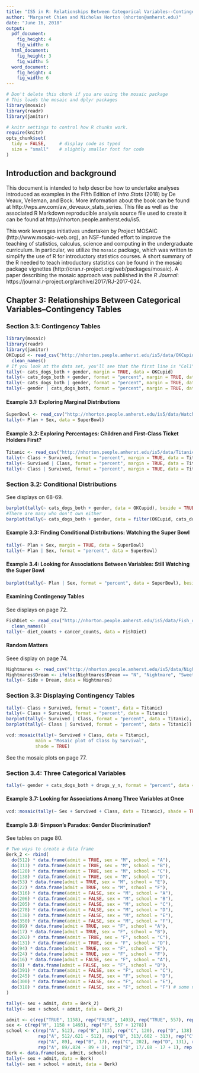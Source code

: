```yaml
---
title: "IS5 in R: Relationships Between Categorical Variables--Contingency Tables (Chapter 3)"
author: "Margaret Chien and Nicholas Horton (nhorton@amherst.edu)"
date: "June 16, 2018"
output: 
  pdf_document:
    fig_height: 4
    fig_width: 6
  html_document:
    fig_height: 3
    fig_width: 5
  word_document:
    fig_height: 4
    fig_width: 6
---
```



```r
# Don't delete this chunk if you are using the mosaic package
# This loads the mosaic and dplyr packages
library(mosaic)
library(readr)
library(janitor)
```

```r
# knitr settings to control how R chunks work.
require(knitr)
opts_chunk$set(
  tidy = FALSE,     # display code as typed
  size = "small"    # slightly smaller font for code
)
```

## Introduction and background 

This document is intended to help describe how to undertake analyses introduced 
as examples in the Fifth Edition of *Intro Stats* (2018) by De Veaux, Velleman, and Bock.
More information about the book can be found at http://wps.aw.com/aw_deveaux_stats_series.  This
file as well as the associated R Markdown reproducible analysis source file used to create it can be found at http://nhorton.people.amherst.edu/is5.

This work leverages initiatives undertaken by Project MOSAIC (http://www.mosaic-web.org), an NSF-funded effort to improve the teaching of statistics, calculus, science and computing in the undergraduate curriculum. In particular, we utilize the `mosaic` package, which was written to simplify the use of R for introductory statistics courses. A short summary of the R needed to teach introductory statistics can be found in the mosaic package vignettes (http://cran.r-project.org/web/packages/mosaic).  A paper describing the mosaic approach was published in the *R Journal*: https://journal.r-project.org/archive/2017/RJ-2017-024.

## Chapter 3: Relationships Between Categorical Variables--Contingency Tables

### Section 3.1: Contingency Tables

```r
library(mosaic)
library(readr)
library(janitor)
OKCupid <- read_csv("http://nhorton.people.amherst.edu/is5/data/OKCupid_CatsDogs.csv", skip = 1) %>%
  clean_names()
# If you look at the data set, you'll see that the first line is "Col1", "Col2", etc
tally(~ cats_dogs_both + gender, margin = TRUE, data = OKCupid)
tally(~ cats_dogs_both + gender, format = "percent", margin = TRUE, data = OKCupid)
tally(~ cats_dogs_both | gender, format = "percent", margin = TRUE, data = OKCupid)
tally(~ gender | cats_dogs_both, format = "percent", margin = TRUE, data = OKCupid)
```

#### Example 3.1: Exploring Marginal Distributions

```r
SuperBowl <- read_csv("http://nhorton.people.amherst.edu/is5/data/Watch_the_Super_bowl.csv", skip = 1)
tally(~ Plan + Sex, data = SuperBowl)
```

#### Example 3.2: Exploring Percentages: Children and First-Class Ticket Holders First?

```r
Titanic <- read_csv("http://nhorton.people.amherst.edu/is5/data/Titanic.csv")
tally(~ Class + Survived, format = "percent", margin = TRUE, data = Titanic)
tally(~ Survived | Class, format = "percent", margin = TRUE, data = Titanic)
tally(~ Class | Survived, format = "percent", margin = TRUE, data = Titanic)
```

### Section 3.2: Conditional Distributions

See displays on 68-69.

```r
barplot(tally(~ cats_dogs_both + gender, data = OKCupid), beside = TRUE)
#There are many who don't own either
barplot(tally(~ cats_dogs_both + gender, data = filter(OKCupid, cats_dogs_both != "NA")), beside = TRUE)
```

#### Example 3.3: Finding Conditional Distributions: Watching the Super Bowl

```r
tally(~ Plan + Sex, margin = TRUE, data = SuperBowl)
tally(~ Plan | Sex, format = "percent", data = SuperBowl)
```

#### Example 3.4: Looking for Associations Between Variables: Still Watching the Super Bowl

```r
barplot(tally(~ Plan | Sex, format = "percent", data = SuperBowl), beside = TRUE)
```

#### Examining Contingency Tables

See displays on page 72.  

```r
FishDiet <- read_csv("http://nhorton.people.amherst.edu/is5/data/Fish_diet.csv", skip = 1) %>%
  clean_names()
tally(~ diet_counts + cancer_counts, data = FishDiet)
```

#### Random Matters

Seee display on page 74.

```r
Nightmares <- read_csv("http://nhorton.people.amherst.edu/is5/data/Nightmares.csv", skip = 1)
Nightmares$Dream <- ifelse(Nightmares$Dream == "N", "Nightmare", "SweetDreams") 
tally(~ Side + Dream, data = Nightmares)
```

### Section 3.3: Displaying Contingency Tables

```r
tally(~ Class + Survived, format = "count", data = Titanic)
tally(~ Class + Survived, format = "percent", data = Titanic)
barplot(tally(~ Survived | Class, format = "percent", data = Titanic), beside = TRUE)
barplot(tally(~ Class | Survived, format = "percent", data = Titanic))
```

```r
vcd::mosaic(tally(~ Survived + Class, data = Titanic), 
           main = "Mosaic plot of Class by Survival",
           shade = TRUE)
```

See the mosaic plots on page 77.  

### Section 3.4: Three Categorical Variables

```r
tally(~ gender + cats_dogs_both + drugs_y_n, format = "percent", data = OKCupid)
```

#### Example 3.7: Looking for Associations Among Three Variables at Once

```r
vcd::mosaic(tally(~ Sex + Survived + Class, data = Titanic), shade = TRUE)
```

#### Example 3.8: Simpson's Paradox: Gender Discrimination?

See tables on page 80.  

```r
# Two ways to create a data frame
Berk_2 <- rbind(
  do(512) * data.frame(admit = TRUE, sex = "M", school = "A"),
  do(313) * data.frame(admit = TRUE, sex = "M", school = "B"),
  do(120) * data.frame(admit = TRUE, sex = "M", school = "C"),
  do(138) * data.frame(admit = TRUE, sex = "M", school = "D"),
  do(53) * data.frame(admit = TRUE, sex = "M", school = "E"),
  do(22) * data.frame(admit = TRUE, sex = "M", school = "F"),
  do(316) * data.frame(admit = FALSE, sex = "M", school = "A"),
  do(206) * data.frame(admit = FALSE, sex = "M", school = "B"),
  do(205) * data.frame(admit = FALSE, sex = "M", school = "C"),
  do(278) * data.frame(admit = FALSE, sex = "M", school = "D"),
  do(138) * data.frame(admit = FALSE, sex = "M", school = "E"),
  do(350) * data.frame(admit = FALSE, sex = "M", school = "F"),
  do(89) * data.frame(admit = TRUE, sex = "F", school = "A"), 
  do(17) * data.frame(admit = TRUE, sex = "F", school = "B"),
  do(202) * data.frame(admit = TRUE, sex = "F", school = "C"), 
  do(131) * data.frame(admit = TRUE, sex = "F", school = "D"),
  do(94) * data.frame(admit = TRUE, sex = "F", school = "E"),
  do(24) * data.frame(admit = TRUE, sex = "F", school = "F"),
  do(16) * data.frame(admit = FALSE, sex = "F", school = "A"),
  do(8) * data.frame(admit = FALSE, sex = "F", school = "B"),
  do(391) * data.frame(admit = FALSE, sex = "F", school = "C"),
  do(245) * data.frame(admit = FALSE, sex = "F", school = "D"),
  do(300) * data.frame(admit = FALSE, sex = "F", school = "E"),
  do(318) * data.frame(admit = FALSE, sex = "F", school = "F") # some numbers are off but it's really annoying to fix
)

tally(~ sex + admit, data = Berk_2)
tally(~ sex + school + admit, data = Berk_2)

admit <- c(rep("TRUE", 1158), rep("FALSE", 1493), rep("TRUE", 557), rep("FALSE", 1278))
sex <- c(rep("M", 1158 + 1493), rep("F", 557 + 1278))
school <- c(rep("A", 512), rep("B", 313), rep("C", 120), rep("D", 138), rep("E", 53), rep("F", 22),
            rep("A", 512/.621 - 512), rep("B", 313/.602 - 313), rep("C", 120/.369 - 120), rep("D", 138/.331 - 138), rep("E", 53/.277 - 53), rep("F", 22/.059 - 22),
            rep("A", 89), rep("B", 17), rep("C", 202), rep("D", 131), rep("E", 94), rep("F", 24), 
            rep("A", 89/.824 - 89 + 1), rep("B", 17/.68 - 17 + 1), rep("C", 202/.341 - 202 + 1), rep("D", 131/.349 - 131 + 1), rep("E", 94/.239 - 94 + 1), rep("F", 24/.07 - 24)) # + 1 because the rows weren't matching up
Berk <- data.frame(sex, admit, school)
tally(~ sex + admit, data = Berk)
tally(~ sex + school + admit, data = Berk)
```

